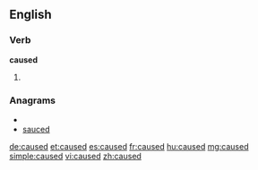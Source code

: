 ==English==

===Verb===
'''caused'''

# {{past of|[[cause]]}}

===Anagrams===
* {{alphagram|acdesu}}
* [[sauced#English|sauced]]

[[de:caused]]
[[et:caused]]
[[es:caused]]
[[fr:caused]]
[[hu:caused]]
[[mg:caused]]
[[simple:caused]]
[[vi:caused]]
[[zh:caused]]